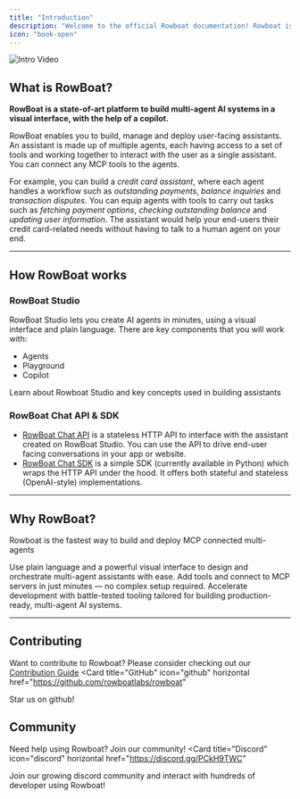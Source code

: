 ```yaml
---
title: "Introduction"
description: "Welcome to the official Rowboat documentation! Rowboat is a low-code AI IDE to build MCP tools connected multi-agent assistants. Rowboat copilot builds the agents for you based on your requirements with the option do everything manually as well."
icon: "book-open"
---
```


<Frame>
  <img src="../videos/Intro-Video.gif" alt="Intro Video" />
</Frame>

## What is RowBoat?
**RowBoat is a state-of-art platform to build multi-agent AI systems in a visual interface, with the help of a copilot.**

RowBoat enables you to build, manage and deploy user-facing assistants. An assistant is made up of multiple agents, each having access to a set of tools and working together to interact with the user as a single assistant. You can connect any MCP tools to the agents.

For example, you can build a *credit card assistant*, where each agent handles a workflow such as *outstanding payments*, *balance inquiries* and *transaction disputes*. You can equip agents with tools to carry out tasks such as *fetching payment options*, *checking outstanding balance* and *updating user information*. The assistant would help your end-users their credit card-related needs without having to talk to a human agent on your end.

---

## How RowBoat works

### RowBoat Studio
RowBoat Studio lets you create AI agents in minutes, using a visual interface and plain language. 
There are key components that you will work with:
- Agents
- Playground
- Copilot


<Card title="Using Rowboat" icon="puzzle-piece" horizontal href="/docs/using-rowboat/rowboat-studio">
  Learn about Rowboat Studio and key concepts used in building assistants
</Card>


### RowBoat Chat API & SDK
- [RowBoat Chat API](/docs/api-sdk/using_the_api) is a stateless HTTP API to interface with the assistant created on RowBoat Studio. You can use the API to drive end-user facing conversations in your app or website.
- [RowBoat Chat SDK](/docs/api-sdk/using_the_sdk) is a simple SDK (currently available in Python) which wraps the HTTP API under the hood. It offers both stateful and stateless (OpenAI-style) implementations.

---

## Why RowBoat?
Rowboat is the fastest way to build and deploy MCP connected multi-agents

<Steps>
  <Step title="Build complex assistants">
    Use plain language and a powerful visual interface to design and orchestrate multi-agent assistants with ease.
  </Step>

  <Step title="Integrate tools and MCP servers">
    Add tools and connect to MCP servers in just minutes — no complex setup required.
  </Step>

  <Step title="Expedite your AI roadmap">
    Accelerate development with battle-tested tooling tailored for building production-ready, multi-agent AI systems.
  </Step>
</Steps>

---

## Contributing
Want to contribute to Rowboat? Please consider checking out our [Contribution Guide](/docs/development/contribution-guide)
<Card
title="GitHub"
icon="github"
horizontal href="https://github.com/rowboatlabs/rowboat"
>
Star us on github!
</Card>

## Community
Need help using Rowboat? Join our community!
<Card
title="Discord"
icon="discord"
horizontal href="https://discord.gg/PCkH9TWC"
>
Join our growing discord community and interact with hundreds of developer using Rowboat!
</Card>
